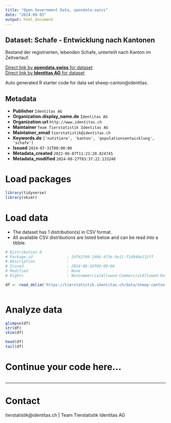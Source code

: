 ```yaml
---
title: "Open Government Data, opendata.swiss"
date: "2024-09-03"
output: html_document
---
```


## Dataset: Schafe - Entwicklung nach Kantonen

Bestand der registrierten, lebenden Schafe, unterteilt nach Kanton im Zeitverlauf. 

[Direct link by **opendata.swiss** for dataset](https://opendata.swiss/de/dataset/schafe-entwicklung-nach-kantonen)<br>
[Direct link by **Identitas AG** for dataset](https://tierstatistik.identitas.ch/)

Auto generated R starter code for data set sheep-canton@identitas.

## Metadata

- **Publisher** `Identitas AG`
- **Organization.display_name.de** `Identitas AG`
- **Organization.url** `http://www.identitas.ch`
- **Maintainer** `Team Tierstatistik Identitas AG`
- **Maintainer_email** `tierstatistik@identitas.ch`
- **Keywords.de** `['nutztiere', 'kanton', 'populationsentwicklung', 'schafe']`
- **Issued** `2024-07-31T00:00:00`
- **Metadata_created** `2022-06-07T11:21:20.824745`
- **Metadata_modified** `2024-08-27T03:37:22.133240`


# Load packages

```r

library(tidyverse)
library(skimr)

```

# Load data

-   The dataset has 1 distribution(s) in CSV format.
-   All available CSV distributions are listed below and can be read into a tibble.

```r

# Distribution 0
# Package_id               : 2df42f99-1486-473e-9e11-f1d948e132ff
# Description              : 
# Issued                   : 2024-08-26T00:00:00
# Modified                 : None
# Rights                   : NonCommercialAllowed-CommercialAllowed-ReferenceRequired

df <- read_delim('https://tierstatistik.identitas.ch/data/sheep-canton.csv')



```

# Analyze data

```r

glimpse(df)
str(df)
skim(df)

head(df)
tail(df)

```

# Continue your code here...

```r

```

------------------------------------------------------------------------

# Contact

tierstatistik@identitas.ch | Team Tierstatistik Identitas AG
